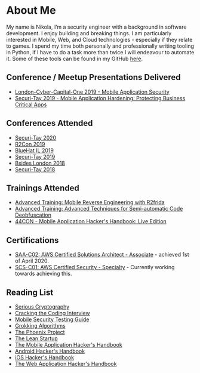
<div className={styles.Document}>

# About Me
My name is Nikola, I’m a security engineer with a background in software development. I enjoy building and breaking things. I am particularly interested in Mobile, Web, and Cloud technologies - especially if they relate to games. I spend my time both personally and professionally writing tooling in Python, if I have to do a task more than twice I will endeavour to automate it. Some of these tools can be found in my GitHub [here](https://github.com/arbitraryrw).

## Conference / Meetup Presentations Delivered
- [London-Cyber-Capital-One 2019 - Mobile Application Security](https://www.meetup.com/London-Cyber-Capital-One/events/260303865/)
- [Securi-Tay 2019 - Mobile Application Hardening: Protecting Business Critical Apps](https://2019.securi-tay.co.uk/#schedule)

## Conferences Attended
- [Securi-Tay 2020](https://2020.securi-tay.co.uk/)
- [R2Con 2019](https://rada.re/con/2019/)
- [BlueHat IL 2019](https://www.bluehatil.com/2019)
- [Securi-Tay 2019](https://2019.securi-tay.co.uk/)
- [Bsides London 2018](https://www.securitybsides.org.uk/June2018/index.html)
- [Securi-Tay 2018](https://2018.securi-tay.co.uk/)

## Trainings Attended
- [Advanced Training: Mobile Reverse Engineering with R2frida](https://rada.re/con/2019/agenda.html)
- [Advanced Training: Advanced Techniques for Semi-automatic Code Deobfuscation](https://rada.re/con/2019/agenda.html)
- [44CON - Mobile Application Hacker's Handbook: Live Edition](https://44con.com/44con/44con-2018/44con-2018-training/dominic-chell-mobile-application-hackers-handbook-live-edition-2018/)

## Certifications
- [SAA-C02: AWS Certified Solutions Architect - Associate](https://aws.amazon.com/certification/certified-solutions-architect-associate/) - achieved 1st of April 2020.
- [SCS-C01: AWS Certified Security - Specialty](https://aws.amazon.com/certification/certified-security-specialty/) - Currently working towards achieving this.

## Reading List
- [Serious Cryptography](https://www.amazon.co.uk/Serious-Cryptography-Practical-Introduction-Encryption-ebook/dp/B0722MTGQV)
- [Cracking the Coding Interview](https://www.amazon.co.uk/Cracking-Coding-Interview-6th-Programming/dp/0984782850)
- [Mobile Security Testing Guide](https://mobile-security.gitbook.io/mobile-security-testing-guide/)
- [Grokking Algorithms](https://www.amazon.co.uk/Grokking-Algorithms-illustrated-programmers-curious/dp/1617292230)
- [The Phoenix Project](https://www.amazon.co.uk/Phoenix-Project-DevOps-Helping-Business-ebook/dp/B00AZRBLHO)
- [The Lean Startup](https://www.amazon.co.uk/Lean-Startup-Innovation-Successful-Businesses/dp/0670921602)
- [The Mobile Application Hacker's Handbook](https://www.amazon.co.uk/Mobile-Application-Hackers-Handbook/dp/1118958500)
- [Android Hacker's Handbook](https://www.amazon.co.uk/iOS-Hackers-Handbook-Charlie-Miller/dp/1118204123)
- [iOS Hacker's Handbook](https://www.amazon.co.uk/iOS-Hackers-Handbook-Charlie-Miller/dp/1118204123)
- [The Web Application Hacker's Handbook](https://www.amazon.co.uk/Web-Application-Hackers-Handbook-Exploiting/dp/1118026470)

</div>

